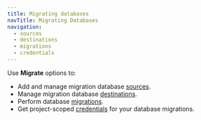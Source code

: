 ```yaml
---
title: Migrating databases
navTitle: Migrating Databases
navigation:
  - sources
  - destinations
  - migrations
  - credentials
---
```


Use **Migrate** options to:

-   Add and manage migration database [sources](sources.mdx).
-   Manage migration database [destinations](destinations.mdx).
-   Perform database [migrations](migrations.mdx).
-   Get project-scoped [credentials](credentials.mdx) for your database migrations.
